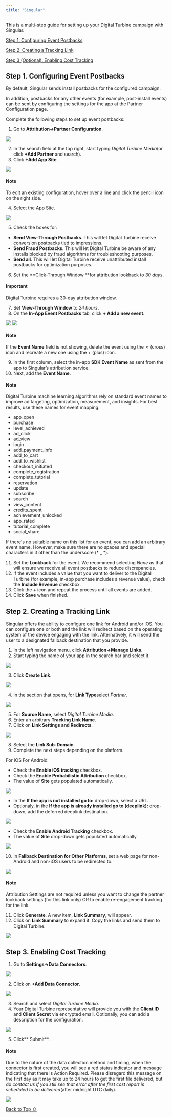 ```yaml
---
title: "Singular"
---
```


This is a multi-step guide for setting up your Digital Turbine campaign with Singular.

[Step 1. Configuring Event Postbacks](#h_01HX3RXJJ2GZCKVRD3VFHTVC5H)

[Step 2. Creating a Tracking Link](#h_01HX45KXG9AM89A2ECRPJJ5DCR)

[Step 3 (Optional). Enabling Cost Tracking](#h_01HX4A764G89E3ANT08WNE4AYW)

## Step 1. Configuring Event Postbacks

By default, Singular sends install postbacks for the configured campaign.

In addition, postbacks for any other events (for example, post-install events) can be sent by configuring the settings for the app at the Partner Configuration page.

Complete the following steps to set up event postbacks:

1. Go to **Attribution→Partner Configuration**.

<Frame caption="">
  <img src="https://developer.digitalturbine.com/hc/article_attachments/16022206182556" />
</Frame>

2. In the search field at the top right, start typing *Digital Turbine Media*(or click **+Add Partner** and search).
3. Click **+Add App Site**.

<Frame caption="">
  <img src="https://developer.digitalturbine.com/hc/article_attachments/13956996814108" />
</Frame>

#### Note

To edit an existing configuration, hover over a line and click the pencil icon on the right side.

4. Select the App Site.

<Frame caption="">
  <img src="https://developer.digitalturbine.com/hc/article_attachments/13958464011548" />
</Frame>

5. Check the boxes for:

* **Send View-Through Postbacks**. This will let Digital Turbine receive conversion postbacks tied to impressions.
* **Send Fraud Postbacks**. This will let Digital Turbine be aware of any installs blocked by fraud algorithms for troubleshooting purposes.
* **Send all**. This will let Digital Turbine receive unattributed install postbacks for optimization purposes.

6. Set the **Click-Through Window **for attribution lookback to *30 days*.

#### Important

Digital Turbine requires a 30-day attribution window.

7. Set **View-Through Window** to *24 hours*.
8. On the **In-App Event Postbacks** tab, click **+ Add a new event**.

<Frame caption="">
  <img src="https://developer.digitalturbine.com/hc/article_attachments/13958464025244" />
</Frame>

<Frame caption="">
  <img src="https://developer.digitalturbine.com/hc/article_attachments/14281456500892" />
</Frame>

#### Note

If the **Event Name** field is not showing, delete the event using the ✗ (cross) icon and recreate a new one using the + (plus) icon.

9. In the first column, select the in-app **SDK Event Name** as sent from the app to Singular’s attribution service.
10. Next, add the **Event Name**.

#### Note

Digital Turbine machine learning algorithms rely on standard event names to improve ad targeting, optimization, measurement, and insights. For best results, use these names for event mapping:

* app\_open
* purchase
* level\_achieved
* ad\_click
* ad\_view
* login
* add\_payment\_info
* add\_to\_cart
* add\_to\_wishlist
* checkout\_initiated
* complete\_registration
* complete\_tutorial
* reservation
* update
* subscribe
* search
* view\_content
* credits\_spent
* achievement\_unlocked
* app\_rated
* tutorial\_complete
* social\_share

If there's no suitable name on this list for an event, you can add an arbitrary event name. However, make sure there are no spaces and special characters in it other than the underscore (* \_ *).

11. Set the **Lookback** for the event. We recommend selecting *None* as that will ensure we receive all event postbacks to reduce discrepancies.
12. If the event includes a value that you want to deliver to the Digital Turbine (for example, in-app purchase includes a revenue value), check the **Include Revenue** checkbox.
13. Click the + icon and repeat the process until all events are added.
14. Click **Save** when finished.

## Step 2. Creating a Tracking Link

Singular offers the ability to configure one link for Android and/or iOS. You can configure one or both and the link will redirect based on the operating system of the device engaging with the link. Alternatively, it will send the user to a designated fallback destination that you provide.

1. In the left navigation menu, click **Attribution→Manage Links**.
2. Start typing the name of your app in the search bar and select it.

<Frame caption="">
  <img src="https://developer.digitalturbine.com/hc/article_attachments/13958464035228" />
</Frame>

3. Click **Create Link**.

<Frame caption="">
  <img src="https://developer.digitalturbine.com/hc/article_attachments/13958502927900" />
</Frame>

4. In the section that opens, for **Link Type**select *Partner*.

<Frame caption="">
  <img src="https://developer.digitalturbine.com/hc/article_attachments/13993868953372" />
</Frame>

5. For **Source Name**, select *Digital Turbine Media*.
6. Enter an arbitrary **Tracking Link Name**.
7. Click on **Link Settings and Redirects**.

<Frame caption="">
  <img src="https://developer.digitalturbine.com/hc/article_attachments/13993868956444" />
</Frame>

8. Select the **Link Sub-Domain**.
9. Complete the next steps depending on the platform.

For iOS For Android

* Check the **Enable iOS tracking** checkbox.
* Check the **Enable Probabilistic Attribution** checkbox.
* The value of **Site** gets populated automatically.

<Frame caption="">
  <img src="https://developer.digitalturbine.com/hc/article_attachments/13993854319772" />
</Frame>

* In the **If the app is not installed go to:** drop-down, select a URL.
* Optionaly, in the **If the app is already installed go to (deeplink):** drop-down, add the deferred deeplink destination.

<Frame caption="">
  <img src="https://developer.digitalturbine.com/hc/article_attachments/13993854324636" />
</Frame>

* Check the **Enable Android Tracking** checkbox.
* The value of **Site** drop-down gets populated automatically.

<Frame caption="">
  <img src="https://developer.digitalturbine.com/hc/article_attachments/13993854330140" />
</Frame>

10. In **Fallback Destination for Other Platforms**, set a web page for non-Android and non-iOS users to be redirected to.

<Frame caption="">
  <img src="https://developer.digitalturbine.com/hc/article_attachments/13993868995100" />
</Frame>

#### Note

Attribution Settings are not required unless you want to change the partner lookback settings (for this link only) OR to enable re-engagement tracking for the link.

11. Click **Generate**. A new item, **Link Summary**, will appear.
12. Click on **Link Summary** to expand it. Copy the links and send them to Digital Turbine.

<Frame caption="">
  <img src="https://developer.digitalturbine.com/hc/article_attachments/13993854344860" />
</Frame>

## Step 3. Enabling Cost Tracking

1. Go to **Settings→Data Connectors**.

<Frame caption="">
  <img src="https://developer.digitalturbine.com/hc/article_attachments/13993869010332" />
</Frame>

2. Click on **+Add Data Connector**.

<Frame caption="">
  <img src="https://developer.digitalturbine.com/hc/article_attachments/13993854352156" />
</Frame>

3. Search and select *Digital Turbine Media*.
4. Your Digital Turbine representative will provide you with the **Client ID** and **Client Secret** via encrypted email. Optionally, you can add a description for the configuration.

<Frame caption="">
  <img src="https://developer.digitalturbine.com/hc/article_attachments/13993854359964" />
</Frame>

5. Click** Submit**.

#### Note

Due to the nature of the data collection method and timing, when the connector is first created, you will see a red status indicator and message indicating that there is Action Required. Please disregard this message on the first day as it may take up to 24 hours to get the first file delivered, but do *contact us if you still see that error after the first cost report is scheduled to be delivered*(after midnight UTC daily).

<Frame caption="">
  <img src="https://developer.digitalturbine.com/hc/article_attachments/13997150347932" />
</Frame>

[Back to Top ⇧](#top)
